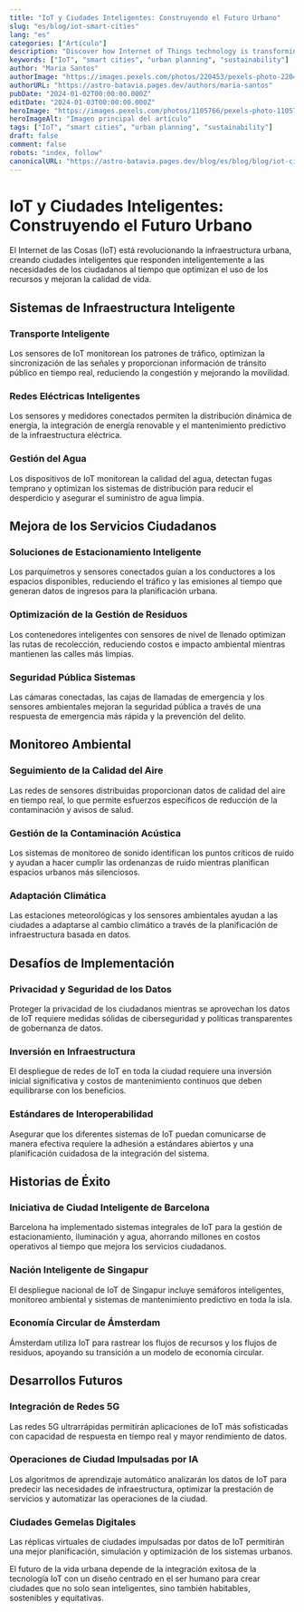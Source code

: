 ```yaml
---
title: "IoT y Ciudades Inteligentes: Construyendo el Futuro Urbano"
slug: "es/blog/iot-smart-cities"
lang: "es"
categories: ["Artículo"]
description: "Discover how Internet of Things technology is transforming urban infrastructure, improving city services, and creating more sustainable communities."
keywords: ["IoT", "smart cities", "urban planning", "sustainability"]
author: "Maria Santos"
authorImage: "https://images.pexels.com/photos/220453/pexels-photo-220453.jpeg?auto=compress&cs=tinysrgb&w=120&h=120&dpr=1"
authorURL: "https://astro-batavia.pages.dev/authors/maria-santos"
pubDate: "2024-01-02T00:00:00.000Z"
editDate: "2024-01-03T00:00:00.000Z"
heroImage: "https://images.pexels.com/photos/1105766/pexels-photo-1105766.jpeg?auto=compress&cs=tinysrgb&w=1260&h=750&dpr=1"
heroImageAlt: "Imagen principal del artículo"
tags: ["IoT", "smart cities", "urban planning", "sustainability"]
draft: false
comment: false
robots: "index, follow"
canonicalURL: "https://astro-batavia.pages.dev/blog/es/blog/blog/iot-ciudades-inteligentes"
---
```


# IoT y Ciudades Inteligentes: Construyendo el Futuro Urbano

El Internet de las Cosas (IoT) está revolucionando la infraestructura urbana, creando ciudades inteligentes que responden inteligentemente a las necesidades de los ciudadanos al tiempo que optimizan el uso de los recursos y mejoran la calidad de vida.

## Sistemas de Infraestructura Inteligente

### Transporte Inteligente

Los sensores de IoT monitorean los patrones de tráfico, optimizan la sincronización de las señales y proporcionan información de tránsito público en tiempo real, reduciendo la congestión y mejorando la movilidad.

### Redes Eléctricas Inteligentes

Los sensores y medidores conectados permiten la distribución dinámica de energía, la integración de energía renovable y el mantenimiento predictivo de la infraestructura eléctrica.

### Gestión del Agua

Los dispositivos de IoT monitorean la calidad del agua, detectan fugas temprano y optimizan los sistemas de distribución para reducir el desperdicio y asegurar el suministro de agua limpia.

## Mejora de los Servicios Ciudadanos

### Soluciones de Estacionamiento Inteligente

Los parquímetros y sensores conectados guían a los conductores a los espacios disponibles, reduciendo el tráfico y las emisiones al tiempo que generan datos de ingresos para la planificación urbana.

### Optimización de la Gestión de Residuos

Los contenedores inteligentes con sensores de nivel de llenado optimizan las rutas de recolección, reduciendo costos e impacto ambiental mientras mantienen las calles más limpias.

### Seguridad Pública Sistemas

Las cámaras conectadas, las cajas de llamadas de emergencia y los sensores ambientales mejoran la seguridad pública a través de una respuesta de emergencia más rápida y la prevención del delito.

## Monitoreo Ambiental

### Seguimiento de la Calidad del Aire

Las redes de sensores distribuidas proporcionan datos de calidad del aire en tiempo real, lo que permite esfuerzos específicos de reducción de la contaminación y avisos de salud.

### Gestión de la Contaminación Acústica

Los sistemas de monitoreo de sonido identifican los puntos críticos de ruido y ayudan a hacer cumplir las ordenanzas de ruido mientras planifican espacios urbanos más silenciosos.

### Adaptación Climática

Las estaciones meteorológicas y los sensores ambientales ayudan a las ciudades a adaptarse al cambio climático a través de la planificación de infraestructura basada en datos.

## Desafíos de Implementación

### Privacidad y Seguridad de los Datos

Proteger la privacidad de los ciudadanos mientras se aprovechan los datos de IoT requiere medidas sólidas de ciberseguridad y políticas transparentes de gobernanza de datos.

### Inversión en Infraestructura

El despliegue de redes de IoT en toda la ciudad requiere una inversión inicial significativa y costos de mantenimiento continuos que deben equilibrarse con los beneficios.

### Estándares de Interoperabilidad

Asegurar que los diferentes sistemas de IoT puedan comunicarse de manera efectiva requiere la adhesión a estándares abiertos y una planificación cuidadosa de la integración del sistema.

## Historias de Éxito

### Iniciativa de Ciudad Inteligente de Barcelona

Barcelona ha implementado sistemas integrales de IoT para la gestión de estacionamiento, iluminación y agua, ahorrando millones en costos operativos al tiempo que mejora los servicios ciudadanos.

### Nación Inteligente de Singapur

El despliegue nacional de IoT de Singapur incluye semáforos inteligentes, monitoreo ambiental y sistemas de mantenimiento predictivo en toda la isla.

### Economía Circular de Ámsterdam

Ámsterdam utiliza IoT para rastrear los flujos de recursos y los flujos de residuos, apoyando su transición a un modelo de economía circular.

## Desarrollos Futuros

### Integración de Redes 5G

Las redes 5G ultrarrápidas permitirán aplicaciones de IoT más sofisticadas con capacidad de respuesta en tiempo real y mayor rendimiento de datos.

### Operaciones de Ciudad Impulsadas por IA

Los algoritmos de aprendizaje automático analizarán los datos de IoT para predecir las necesidades de infraestructura, optimizar la prestación de servicios y automatizar las operaciones de la ciudad.

### Ciudades Gemelas Digitales

Las réplicas virtuales de ciudades impulsadas por datos de IoT permitirán una mejor planificación, simulación y optimización de los sistemas urbanos.

El futuro de la vida urbana depende de la integración exitosa de la tecnología IoT con un diseño centrado en el ser humano para crear ciudades que no solo sean inteligentes, sino también habitables, sostenibles y equitativas.
